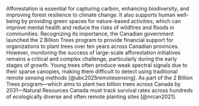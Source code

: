 Afforestation is essential for capturing carbon, enhancing biodiversity, and improving forest resilience to climate change. It also supports human well-being by providing green spaces for nature-based activities, which can improve mental health and reduce the risks of wildfires and floods in communities. Recognizing its importance, the Canadian government launched the 2 Billion Trees program to provide financial support for organizations to plant trees over ten years across Canadian provinces. However, monitoring the success of large-scale afforestation initiatives remains a critical and complex challenge, particularly during the early stages of growth. Young trees often produce weak spectral signals due to their sparse canopies, making them difficult to detect using traditional remote sensing methods [@ubc2025remotesensing]. As part of the 2 Billion Trees program—which aims to plant two billion trees across Canada by 2031—Natural Resources Canada must track survival rates across hundreds of ecologically diverse and often remote planting sites [@nrcan2021].